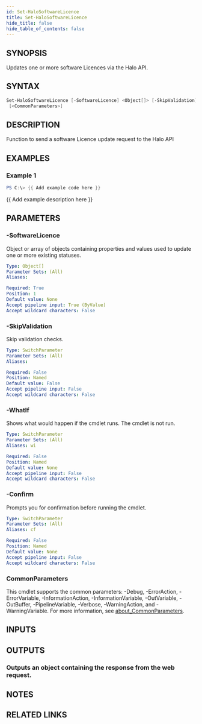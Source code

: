 ```yaml
---
id: Set-HaloSoftwareLicence
title: Set-HaloSoftwareLicence
hide_title: false
hide_table_of_contents: false
---
```


## SYNOPSIS

Updates one or more software Licences via the Halo API.

## SYNTAX

```powershell
Set-HaloSoftwareLicence [-SoftwareLicence] <Object[]> [-SkipValidation] [-WhatIf] [-Confirm]
 [<CommonParameters>]
```

## DESCRIPTION

Function to send a software Licence update request to the Halo API

## EXAMPLES

### Example 1

```powershell
PS C:\> {{ Add example code here }}
```

{{ Add example description here }}

## PARAMETERS

### -SoftwareLicence

Object or array of objects containing properties and values used to update one or more existing statuses.

```yaml
Type: Object[]
Parameter Sets: (All)
Aliases:

Required: True
Position: 1
Default value: None
Accept pipeline input: True (ByValue)
Accept wildcard characters: False
```

### -SkipValidation

Skip validation checks.

```yaml
Type: SwitchParameter
Parameter Sets: (All)
Aliases:

Required: False
Position: Named
Default value: False
Accept pipeline input: False
Accept wildcard characters: False
```

### -WhatIf

Shows what would happen if the cmdlet runs.
The cmdlet is not run.

```yaml
Type: SwitchParameter
Parameter Sets: (All)
Aliases: wi

Required: False
Position: Named
Default value: None
Accept pipeline input: False
Accept wildcard characters: False
```

### -Confirm

Prompts you for confirmation before running the cmdlet.

```yaml
Type: SwitchParameter
Parameter Sets: (All)
Aliases: cf

Required: False
Position: Named
Default value: None
Accept pipeline input: False
Accept wildcard characters: False
```

### CommonParameters

This cmdlet supports the common parameters: -Debug, -ErrorAction, -ErrorVariable, -InformationAction, -InformationVariable, -OutVariable, -OutBuffer, -PipelineVariable, -Verbose, -WarningAction, and -WarningVariable. For more information, see [about_CommonParameters](http://go.microsoft.com/fwlink/?LinkID=113216).

## INPUTS

## OUTPUTS

### Outputs an object containing the response from the web request.

## NOTES

## RELATED LINKS
